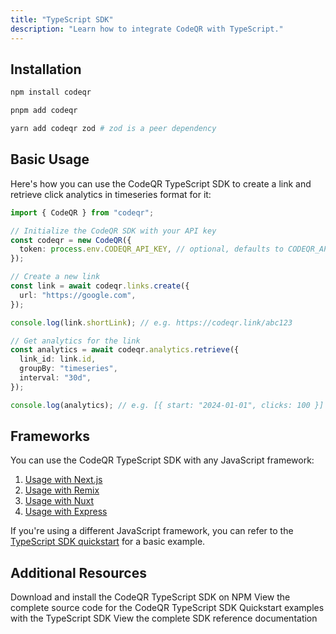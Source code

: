 ```yaml
---
title: "TypeScript SDK"
description: "Learn how to integrate CodeQR with TypeScript."
---
```



## Installation

<CodeGroup>

```bash npm
npm install codeqr
```

```bash pnpm
pnpm add codeqr
```

```bash yarn
yarn add codeqr zod # zod is a peer dependency
```

</CodeGroup>

## Basic Usage

Here's how you can use the CodeQR TypeScript SDK to create a link and retrieve click analytics in timeseries format for it:

```typescript
import { CodeQR } from "codeqr";

// Initialize the CodeQR SDK with your API key
const codeqr = new CodeQR({
  token: process.env.CODEQR_API_KEY, // optional, defaults to CODEQR_API_KEY
});

// Create a new link
const link = await codeqr.links.create({
  url: "https://google.com",
});

console.log(link.shortLink); // e.g. https://codeqr.link/abc123

// Get analytics for the link
const analytics = await codeqr.analytics.retrieve({
  link_id: link.id,
  groupBy: "timeseries",
  interval: "30d",
});

console.log(analytics); // e.g. [{ start: "2024-01-01", clicks: 100 }]
```

<SdkUsageExamples />

## Frameworks

You can use the CodeQR TypeScript SDK with any JavaScript framework:

1. [Usage with Next.js](/sdks/quickstart/nextjs)
2. [Usage with Remix](/sdks/quickstart/remix)
3. [Usage with Nuxt](/sdks/quickstart/nuxt)
4. [Usage with Express](/sdks/quickstart/express)

If you're using a different JavaScript framework, you can refer to the [TypeScript SDK quickstart](/sdks/quickstart/typescript) for a basic example.

## Additional Resources

<CardGroup cols={2}>
  <Card title="NPM Package" icon="npm" href="https://d.to/ts/sdk">
    Download and install the CodeQR TypeScript SDK on NPM
  </Card>
  <Card
    title="Source Code"
    icon="github"
    href="https://github.com/codeqr-io/codeqr-ts"
  >
    View the complete source code for the CodeQR TypeScript SDK
  </Card>
  <Card
    title="Examples"
    icon="github"
    href="https://github.com/codeqr-io/examples/tree/main/typescript"
  >
    Quickstart examples with the TypeScript SDK
  </Card>
  <Card
    title="SDK Reference"
    icon="book"
    iconType="solid"
    href="https://github.com/codeqr-io/codeqr-ts/blob/main/README.md"
  >
    View the complete SDK reference documentation
  </Card>
</CardGroup>

